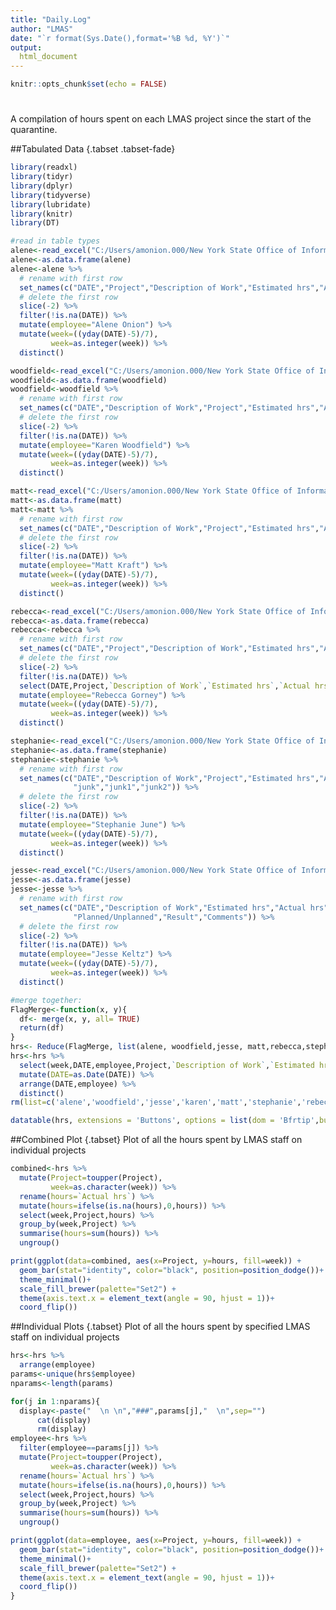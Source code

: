 ```yaml
---
title: "Daily.Log"
author: "LMAS"
date: "`r format(Sys.Date(),format='%B %d, %Y')`"
output:  
  html_document
---
```


```r
knitr::opts_chunk$set(echo = FALSE)
```
# {.tabset}
A compilation of hours spent on each LMAS project since the start of the quarantine.

##Tabulated Data {.tabset .tabset-fade}
```r
library(readxl)
library(tidyr)
library(dplyr)
library(tidyverse)
library(lubridate)
library(knitr)
library(DT)

#read in table types
alene<-read_excel("C:/Users/amonion.000/New York State Office of Information Technology Services/LMAS - General/telecommuting_journal_V2 (002)_AMO.xls",sheet="Work Journal",col_types = c("date", "text","text", "numeric", "numeric","text","text","text"))
alene<-as.data.frame(alene)
alene<-alene %>%
  # rename with first row
  set_names(c("DATE","Project","Description of Work","Estimated hrs","Actual hrs","Planned/Unplanned","Result","Comments")) %>%
  # delete the first row
  slice(-2) %>% 
  filter(!is.na(DATE)) %>% 
  mutate(employee="Alene Onion") %>% 
  mutate(week=((yday(DATE)-5)/7),
         week=as.integer(week)) %>% 
  distinct() 

woodfield<-read_excel("C:/Users/amonion.000/New York State Office of Information Technology Services/LMAS - General/telecommuting_journal_kw.xls",sheet="Completed",col_types = c("date", "text","text", "numeric", "numeric","text","text","text"))
woodfield<-as.data.frame(woodfield)
woodfield<-woodfield %>%
  # rename with first row
  set_names(c("DATE","Description of Work","Project","Estimated hrs","Actual hrs","Planned/Unplanned","Result","Comments")) %>%
  # delete the first row
  slice(-2) %>% 
  filter(!is.na(DATE)) %>% 
  mutate(employee="Karen Woodfield") %>% 
  mutate(week=((yday(DATE)-5)/7),
         week=as.integer(week)) %>% 
  distinct() 

matt<-read_excel("C:/Users/amonion.000/New York State Office of Information Technology Services/LMAS - General/telecommuting_journal_MK.xlsx",sheet="Work Journal",col_types = c("date", "text", "text","numeric", "numeric","text","text","text"))
matt<-as.data.frame(matt)
matt<-matt %>%
  # rename with first row
  set_names(c("DATE","Description of Work","Project","Estimated hrs","Actual hrs","Planned/Unplanned","Result","Comments")) %>%
  # delete the first row
  slice(-2) %>% 
  filter(!is.na(DATE)) %>% 
  mutate(employee="Matt Kraft") %>% 
  mutate(week=((yday(DATE)-5)/7),
         week=as.integer(week)) %>% 
  distinct() 

rebecca<-read_excel("C:/Users/amonion.000/New York State Office of Information Technology Services/LMAS - General/telecommuting_journal_RMG.xls",sheet="Completed",col_types = c("date", "text","text", "numeric", "numeric","text","text","text","text","text","text","text","text","text"))
rebecca<-as.data.frame(rebecca)
rebecca<-rebecca %>%
  # rename with first row
  set_names(c("DATE","Project","Description of Work","Estimated hrs","Actual hrs","Planned/Unplanned","Comments","Result","junk1","junk2","junk3","junk4","junk5","junk6")) %>%
  # delete the first row
  slice(-2) %>% 
  filter(!is.na(DATE)) %>% 
  select(DATE,Project,`Description of Work`,`Estimated hrs`,`Actual hrs`,`Planned/Unplanned`,Result,Comments) %>%
  mutate(employee="Rebecca Gorney") %>% 
  mutate(week=((yday(DATE)-5)/7),
         week=as.integer(week)) %>% 
  distinct() 

stephanie<-read_excel("C:/Users/amonion.000/New York State Office of Information Technology Services/LMAS - General/telecommuting_journal_sgj.xls",sheet="Work Journal",col_types = c("date","text", "text", "numeric", "numeric","text","text","text","text","text","text"))
stephanie<-as.data.frame(stephanie)
stephanie<-stephanie %>%
  # rename with first row
  set_names(c("DATE","Description of Work","Project","Estimated hrs","Actual hrs","Planned/Unplanned","Result","Comments",
              "junk","junk1","junk2")) %>%
  # delete the first row
  slice(-2) %>% 
  filter(!is.na(DATE)) %>% 
  mutate(employee="Stephanie June") %>% 
  mutate(week=((yday(DATE)-5)/7),
         week=as.integer(week)) %>% 
  distinct() 

jesse<-read_excel("C:/Users/amonion.000/New York State Office of Information Technology Services/LMAS - General/JSK telecommuting_journal_V2.xlsx",sheet="Completed",col_types = c("date", "text", "numeric", "numeric","text","text","text","text"))
jesse<-as.data.frame(jesse)
jesse<-jesse %>%
  # rename with first row
  set_names(c("DATE","Description of Work","Estimated hrs","Actual hrs","Project",
              "Planned/Unplanned","Result","Comments")) %>%
  # delete the first row
  slice(-2) %>% 
  filter(!is.na(DATE)) %>% 
  mutate(employee="Jesse Keltz") %>% 
  mutate(week=((yday(DATE)-5)/7),
         week=as.integer(week)) %>% 
  distinct() 

#merge together:
FlagMerge<-function(x, y){
  df<- merge(x, y, all= TRUE)
  return(df)
}
hrs<- Reduce(FlagMerge, list(alene, woodfield,jesse, matt,rebecca,stephanie))
hrs<-hrs %>% 
  select(week,DATE,employee,Project,`Description of Work`,`Estimated hrs`,`Actual hrs`,`Planned/Unplanned`,Result,Comments) %>% 
  mutate(DATE=as.Date(DATE)) %>% 
  arrange(DATE,employee) %>% 
  distinct()
rm(list=c('alene','woodfield','jesse','karen','matt','stephanie','rebecca','FlagMerge'))

datatable(hrs, extensions = 'Buttons', options = list(dom = 'Bfrtip',buttons = c('copy', 'csv', 'excel', 'pdf', 'print')))
```

##Combined Plot {.tabset}
Plot of all the hours spent by LMAS staff on individual projects
```r
combined<-hrs %>% 
  mutate(Project=toupper(Project),
         week=as.character(week)) %>% 
  rename(hours=`Actual hrs`) %>% 
  mutate(hours=ifelse(is.na(hours),0,hours)) %>% 
  select(week,Project,hours) %>% 
  group_by(week,Project) %>% 
  summarise(hours=sum(hours)) %>% 
  ungroup()

print(ggplot(data=combined, aes(x=Project, y=hours, fill=week)) +
  geom_bar(stat="identity", color="black", position=position_dodge())+
  theme_minimal()+
  scale_fill_brewer(palette="Set2") +
  theme(axis.text.x = element_text(angle = 90, hjust = 1))+
  coord_flip())
```

##Individual Plots {.tabset}
Plot of all the hours spent by specified LMAS staff on individual projects
```r
hrs<-hrs %>% 
  arrange(employee)
params<-unique(hrs$employee)
nparams<-length(params)

for(j in 1:nparams){
  display<-paste("  \n \n","###",params[j],"  \n",sep="")
      cat(display)
      rm(display)
employee<-hrs %>% 
  filter(employee==params[j]) %>% 
  mutate(Project=toupper(Project),
         week=as.character(week)) %>% 
  rename(hours=`Actual hrs`) %>% 
  mutate(hours=ifelse(is.na(hours),0,hours)) %>% 
  select(week,Project,hours) %>% 
  group_by(week,Project) %>% 
  summarise(hours=sum(hours)) %>% 
  ungroup()

print(ggplot(data=employee, aes(x=Project, y=hours, fill=week)) +
  geom_bar(stat="identity", color="black", position=position_dodge())+
  theme_minimal()+
  scale_fill_brewer(palette="Set2") +
  theme(axis.text.x = element_text(angle = 90, hjust = 1))+
  coord_flip())
}
```